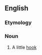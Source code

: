 ==English==

===Etymology===
{{etyl|la|en}} {{m|la|hamulus}}

===Noun===
{{head|en|noun}}

# A little [[hook]]